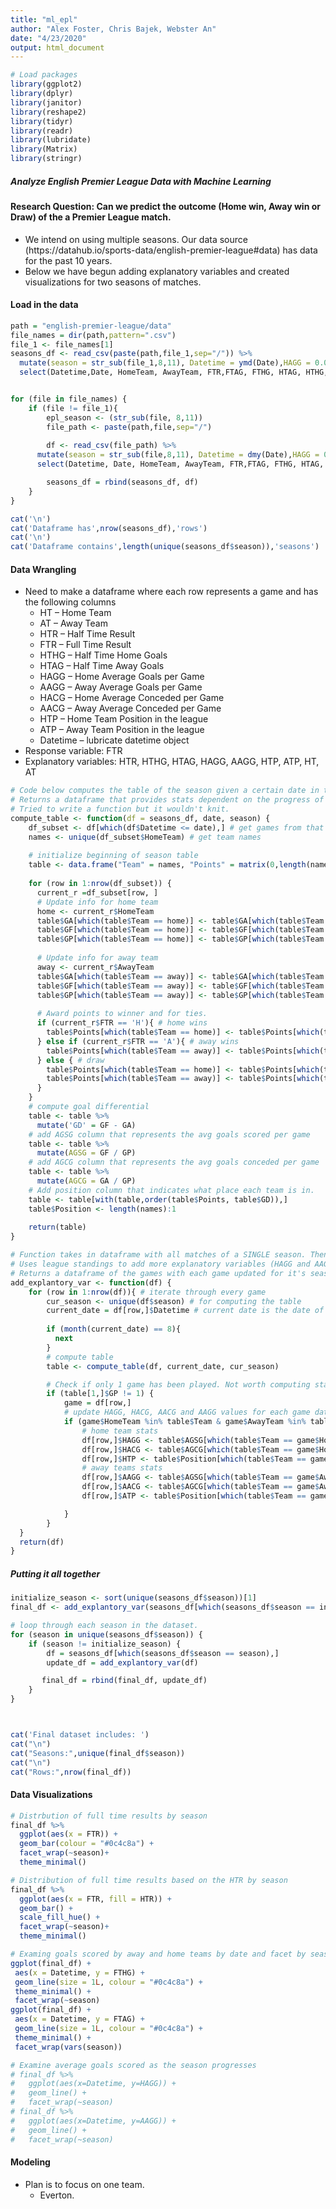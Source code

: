 ```yaml
---
title: "ml_epl"
author: "Alex Foster, Chris Bajek, Webster An"
date: "4/23/2020"
output: html_document
---
```


```r
# Load packages
library(ggplot2)
library(dplyr)
library(janitor)
library(reshape2)
library(tidyr)
library(readr)
library(lubridate)
library(Matrix)
library(stringr)


```
##### Analyze English Premier League Data with Machine Learning
#### Research Question: Can we predict the outcome (Home win, Away win or Draw) of the a Premier League match. 
* We intend on using multiple seasons. Our data source (https://datahub.io/sports-data/english-premier-league#data) has data for the past 10 years. 
* Below we have begun adding explanatory variables and created visualizations for two seasons of matches.


#### Load in the data

```r
path = "english-premier-league/data"
file_names = dir(path,pattern=".csv")
file_1 <- file_names[1]
seasons_df <- read_csv(paste(path,file_1,sep="/")) %>%
  mutate(season = str_sub(file_1,8,11), Datetime = ymd(Date),HAGG = 0.0, AAGG=0.0, GP = 0, HTP = 0, ATP=0, HACG=0.0,AACG=0.0) %>%
  select(Datetime,Date, HomeTeam, AwayTeam, FTR,FTAG, FTHG, HTAG, HTHG, HTR,season, HAGG, AAGG,GP, ATP, HTP, HACG, AACG)


for (file in file_names) {
    if (file != file_1){
        epl_season <- (str_sub(file, 8,11))
        file_path <- paste(path,file,sep="/")
    
        df <- read_csv(file_path) %>%
      mutate(season = str_sub(file,8,11), Datetime = dmy(Date),HAGG = 0.0, AAGG=0.0, GP = 0, HTP = 0, ATP=0, HACG=0.0,AACG=0.0) %>%
      select(Datetime, Date, HomeTeam, AwayTeam, FTR,FTAG, FTHG, HTAG, HTHG, HTR,season, HAGG, AAGG,GP, ATP, HTP, HACG, AACG)

        seasons_df = rbind(seasons_df, df)
    }
}

cat('\n')
cat('Dataframe has',nrow(seasons_df),'rows')
cat('\n')
cat('Dataframe contains',length(unique(seasons_df$season)),'seasons')
```

#### Data Wrangling
* Need to make a dataframe where each row represents a game and has the following columns 
  * HT -- Home Team
  * AT -- Away Team
  * HTR -- Half Time Result
  * FTR -- Full Time Result
  * HTHG -- Half Time Home Goals
  * HTAG -- Half Time Away Goals
  * HAGG --  Home Average Goals per Game
  * AAGG -- Away Average Goals per Game 
  * HACG -- Home Average Conceded per Game
  * AACG -- Away Average Conceded per Game
  * HTP -- Home Team Position in the league
  * ATP -- Away Team Position in the league
  * Datetime -- lubricate datetime object 
* Response variable: FTR
* Explanatory variables: HTR, HTHG, HTAG, HAGG, AAGG, HTP, ATP, HT, AT


```r
# Code below computes the table of the season given a certain date in the season.
# Returns a dataframe that provides stats dependent on the progress of the given season 
# Tried to write a function but it wouldn't knit.
compute_table <- function(df = seasons_df, date, season) {
    df_subset <- df[which(df$Datetime <= date),] # get games from that season and up to the given data
    names <- unique(df_subset$HomeTeam) # get team names
    
    # initialize beginning of season table
    table <- data.frame("Team" = names, "Points" = matrix(0,length(names)), "GA" = matrix(0,length(names)), "GF" = matrix(0,length(names)), 'GP' = matrix(0,length(names)))
    
    for (row in 1:nrow(df_subset)) {
      current_r =df_subset[row, ]
      # Update info for home team
      home <- current_r$HomeTeam
      table$GA[which(table$Team == home)] <- table$GA[which(table$Team == home)] + current_r$FTAG# GA
      table$GF[which(table$Team == home)] <- table$GF[which(table$Team == home)]+current_r$FTHG# GF
      table$GP[which(table$Team == home)] <- table$GP[which(table$Team == home)]+1
    
      # Update info for away team
      away <- current_r$AwayTeam
      table$GA[which(table$Team == away)] <- table$GA[which(table$Team == away)]+current_r$FTHG# GA
      table$GF[which(table$Team == away)] <- table$GF[which(table$Team == away)]+current_r$FTAG# GF
      table$GP[which(table$Team == away)] <- table$GP[which(table$Team == away)]+1
    
      # Award points to winner and for ties.
      if (current_r$FTR == 'H'){ # home wins
        table$Points[which(table$Team == home)] <- table$Points[which(table$Team == home)] + 3
      } else if (current_r$FTR == 'A'){ # away wins
        table$Points[which(table$Team == away)] <- table$Points[which(table$Team == away)] + 3
      } else { # draw
        table$Points[which(table$Team == home)] <- table$Points[which(table$Team == home)] + 1
        table$Points[which(table$Team == away)] <- table$Points[which(table$Team == away)] + 1
      }
    }
    # compute goal differential
    table <- table %>%
      mutate('GD' = GF - GA)
    # add AGSG column that represents the avg goals scored per game
    table <- table %>%
      mutate(AGSG = GF / GP)
    # add AGCG column that represents the avg goals conceded per game
    table <- table %>%
      mutate(AGCG = GA / GP)
    # Add position column that indicates what place each team is in.
    table <- table[with(table,order(table$Points, table$GD)),]
    table$Position <- length(names):1
  
    return(table)
}
```

```r
# Function takes in dataframe with all matches of a SINGLE season. Then loops through each game For every match it computes the league standings prior to the given game
# Uses league standings to add more explanatory variables (HAGG and AAGG).
# Returns a dataframe of the games with each game updated for it's season statistics.
add_explantory_var <- function(df) {
    for (row in 1:nrow(df)){ # iterate through every game
        cur_season <- unique(df$season) # for computing the table
        current_date = df[row,]$Datetime # current date is the date of the game 
         
        if (month(current_date) == 8){
          next
        }
        # compute table
        table <- compute_table(df, current_date, cur_season)

        # Check if only 1 game has been played. Not worth computing stats if it's the first game of the season.
        if (table[1,]$GP != 1) {
            game = df[row,]
            # update HAGG, HACG, AACG and AAGG values for each game dateframe
            if (game$HomeTeam %in% table$Team & game$AwayTeam %in% table$Team) { # checks that both teams are in the table results.
                # home team stats
                df[row,]$HAGG <- table$AGSG[which(table$Team == game$HomeTeam)]
                df[row,]$HACG <- table$AGCG[which(table$Team == game$HomeTeam)]
                df[row,]$HTP <- table$Position[which(table$Team == game$HomeTeam)]
                # away teams stats
                df[row,]$AAGG <- table$AGSG[which(table$Team == game$AwayTeam)]
                df[row,]$AACG <- table$AGCG[which(table$Team == game$AwayTeam)]
                df[row,]$ATP <- table$Position[which(table$Team == game$AwayTeam)]

            }
        }
  }
  return(df)
}
```

##### Putting it all together


```r

initialize_season <- sort(unique(seasons_df$season))[1]
final_df <- add_explantory_var(seasons_df[which(seasons_df$season == initialize_season),]) # initialize with the teams home games from the 0910 season

# loop through each season in the dataset.
for (season in unique(seasons_df$season)) {
    if (season != initialize_season) {
        df = seasons_df[which(seasons_df$season == season),]
        update_df = add_explantory_var(df)

       final_df = rbind(final_df, update_df)
    }
}



cat('Final dataset includes: ')
cat("\n")
cat("Seasons:",unique(final_df$season))
cat("\n")
cat("Rows:",nrow(final_df))

```

#### Data Visualizations

```r
# Distrbution of full time results by season
final_df %>% 
  ggplot(aes(x = FTR)) +
  geom_bar(colour = "#0c4c8a") +
  facet_wrap(~season)+
  theme_minimal()

# Distribution of full time results based on the HTR by season
final_df %>%
  ggplot(aes(x = FTR, fill = HTR)) +
  geom_bar() +
  scale_fill_hue() +
  facet_wrap(~season)+
  theme_minimal()

# Examing goals scored by away and home teams by date and facet by season  
ggplot(final_df) +
 aes(x = Datetime, y = FTHG) +
 geom_line(size = 1L, colour = "#0c4c8a") +
 theme_minimal() +
 facet_wrap(~season)
ggplot(final_df) +
 aes(x = Datetime, y = FTAG) +
 geom_line(size = 1L, colour = "#0c4c8a") +
 theme_minimal() +
 facet_wrap(vars(season))

# Examine average goals scored as the season progresses
# final_df %>%
#   ggplot(aes(x=Datetime, y=HAGG)) +
#   geom_line() +
#   facet_wrap(~season)
# final_df %>%
#   ggplot(aes(x=Datetime, y=AAGG)) +
#   geom_line() +
#   facet_wrap(~season)

```

#### Modeling 
* Plan is to focus on one team. 
  * Everton. 

